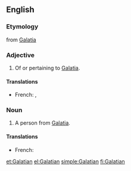 ==English==

===Etymology===
from [[Galatia]]

===Adjective===
{{en-adj}}

# Of or pertaining to [[Galatia]].

====Translations====
{{trans-top|pertaining to Galatia}}
* French: {{t+|fr|galate|m|f}}, {{t|fr|galatique|m|f}}
{{trans-mid}}
{{trans-bottom}}

===Noun===
{{en-noun}}
# A person from [[Galatia]].

====Translations====
{{trans-top|person from Galatia}}
* French: {{t|fr|Galate|m|f}}
{{trans-mid}}
{{trans-bottom}}

[[et:Galatian]]
[[el:Galatian]]
[[simple:Galatian]]
[[fi:Galatian]]
